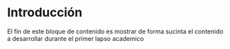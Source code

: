# Introducción
 
El fin de este bloque de contenido es mostrar de forma sucinta el contenido a desarrollar durante el primer lapso academico


